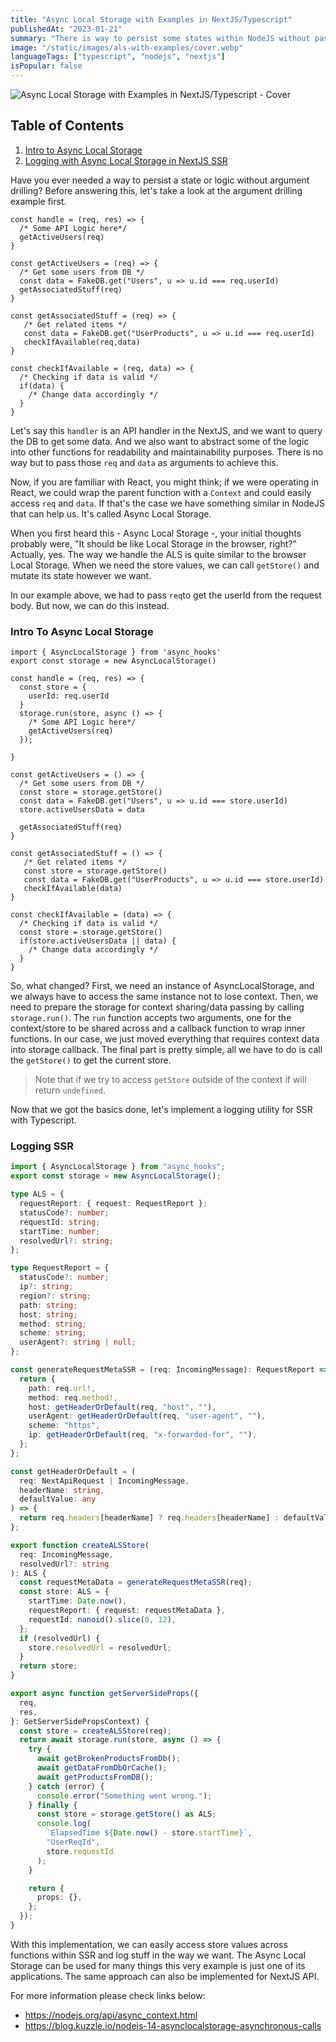 ```yaml
---
title: "Async Local Storage with Examples in NextJS/Typescript"
publishedAt: "2023-01-21"
summary: "There is way to persist some states within NodeJS without passing parameters around. Today we will discover how to use Async Local Storage with Typescript within NextJS."
image: "/static/images/als-with-examples/cover.webp"
languageTags: ["typescript", "nodejs", "nextjs"]
isPopular: false
---
```


![Async Local Storage with Examples in NextJS/Typescript - Cover](/static/images/als-with-examples/cover.webp)

## Table of Contents

1.  [Intro to Async Local Storage](#intro-to-async-local-storage)
2.  [Logging with Async Local Storage in NextJS SSR](#logging-ssr)


Have you ever needed a way to persist a state or logic without argument drilling? Before answering this, let's take a look at the argument drilling example first.

```JS
const handle = (req, res) => {
  /* Some API Logic here*/
  getActiveUsers(req)
}

const getActiveUsers = (req) => {
  /* Get some users from DB */
  const data = FakeDB.get("Users", u => u.id === req.userId)
  getAssociatedStuff(req)
}

const getAssociatedStuff = (req) => {
   /* Get related items */
   const data = FakeDB.get("UserProducts", u => u.id === req.userId)
   checkIfAvailable(req,data)
}

const checkIfAvailable = (req, data) => {
  /* Checking if data is valid */
  if(data) {
    /* Change data accordingly */
  }
}
```

Let's say this `handler` is an API handler in the NextJS, and we want to query the DB to get some data. And we also want to abstract some of the logic into other functions for readability and maintainability purposes.
There is no way but to pass those `req` and `data` as arguments to achieve this.

Now, if you are familiar with React, you might think; if we were operating in React, we could wrap the parent function with a `Context` and could easily
access `req` and `data`. If that's the case we have something similar in NodeJS that can help us. It's called Async Local Storage.

When you first heard this - Async Local Storage -, your initial thoughts probably were, "It should be like Local Storage in the browser, right?"
Actually, yes. The way we handle the ALS is quite similar to the browser Local Storage. When we need the store values, we can call `getStore()` and mutate its state however we want.

In our example above, we had to pass `req`to get the userId from the request body. But now, we can do this instead.
### Intro To Async Local Storage
```JS
import { AsyncLocalStorage } from 'async_hooks'
export const storage = new AsyncLocalStorage()

const handle = (req, res) => {
  const store = {
    userId: req.userId
  }
  storage.run(store, async () => {
    /* Some API Logic here*/
    getActiveUsers(req)
  });

}

const getActiveUsers = () => {
  /* Get some users from DB */
  const store = storage.getStore()
  const data = FakeDB.get("Users", u => u.id === store.userId)
  store.activeUsersData = data

  getAssociatedStuff(req)
}

const getAssociatedStuff = () => {
   /* Get related items */
   const store = storage.getStore()
   const data = FakeDB.get("UserProducts", u => u.id === store.userId)
   checkIfAvailable(data)
}

const checkIfAvailable = (data) => {
  /* Checking if data is valid */
  const store = storage.getStore()
  if(store.activeUsersData || data) {
    /* Change data accordingly */
  }
}
```

So, what changed? First, we need an instance of AsyncLocalStorage, and we always have to access the same instance not to lose context. Then, we need to prepare the storage for context sharing/data passing by calling `storage.run()`.
The `run` function accepts two arguments, one for the context/store to be shared across and a callback function to wrap inner functions. In our case, we just moved everything that requires context data into storage callback.
The final part is pretty simple, all we have to do is call the `getStore()` to get the current store.

> Note that if we try to access `getStore` outside of the context if will return `undefined`.

Now that we got the basics done, let's implement a logging utility for SSR with Typescript.

### Logging SSR

```typescript
import { AsyncLocalStorage } from "async_hooks";
export const storage = new AsyncLocalStorage();

type ALS = {
  requestReport: { request: RequestReport };
  statusCode?: number;
  requestId: string;
  startTime: number;
  resolvedUrl?: string;
};

type RequestReport = {
  statusCode?: number;
  ip?: string;
  region?: string;
  path: string;
  host: string;
  method: string;
  scheme: string;
  userAgent?: string | null;
};

const generateRequestMetaSSR = (req: IncomingMessage): RequestReport => {
  return {
    path: req.url!,
    method: req.method!,
    host: getHeaderOrDefault(req, "host", ""),
    userAgent: getHeaderOrDefault(req, "user-agent", ""),
    scheme: "https",
    ip: getHeaderOrDefault(req, "x-forwarded-for", ""),
  };
};

const getHeaderOrDefault = (
  req: NextApiRequest | IncomingMessage,
  headerName: string,
  defaultValue: any
) => {
  return req.headers[headerName] ? req.headers[headerName] : defaultValue;
};

export function createALSStore(
  req: IncomingMessage,
  resolvedUrl?: string
): ALS {
  const requestMetaData = generateRequestMetaSSR(req);
  const store: ALS = {
    startTime: Date.now(),
    requestReport: { request: requestMetaData },
    requestId: nanoid().slice(0, 12),
  };
  if (resolvedUrl) {
    store.resolvedUrl = resolvedUrl;
  }
  return store;
}

export async function getServerSideProps({
  req,
  res,
}: GetServerSidePropsContext) {
  const store = createALSStore(req);
  return await storage.run(store, async () => {
    try {
      await getBrokenProductsFromDb();
      await getDataFromDbOrCache();
      await getProductsFromDB();
    } catch (error) {
      console.error("Something went wrong.");
    } finally {
      const store = storage.getStore() as ALS;
      console.log(
        `ElapsedTime ${Date.now() - store.startTime}`,
        "UserReqId",
        store.requestId
      );
    }

    return {
      props: {},
    };
  });
}
```

With this implementation, we can easily access store values across functions within SSR and log stuff in the way we want. The Async Local Storage can be used for many things
this very example is just one of its applications. The same approach can also be implemented for NextJS API.

For more information please check links below:

- https://nodejs.org/api/async_context.html
- https://blog.kuzzle.io/nodejs-14-asynclocalstorage-asynchronous-calls